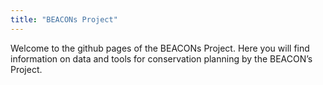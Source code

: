 ```yaml
---
title: "BEACONs Project"
---
```


Welcome to the github pages of the BEACONs Project. Here you will find information on data and tools for conservation planning by the BEACON's Project.
